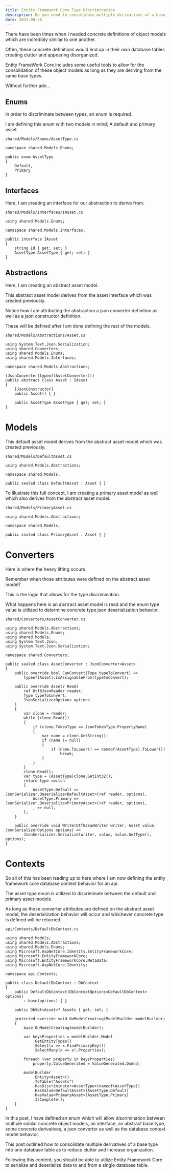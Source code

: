 ```yaml
---
title: Entity Framework Core Type Discrimination
description: Do you need to consolidate multiple derivatives of a base type to a single database table?
date: 2023-08-26
---
```


There have been times when I needed concrete definitions of object models which are incredibly similar to one another.

Often, these concrete definitions would end up in their own database tables creating clutter and appearing disorganized.

Entity FrameWork Core includes some useful tools to allow for the consolidation of these object models as long as they are deriving from the same base types.

Without further ado...

## Enums

In order to discriminate between types, an enum is required.

I am defining this enum with two models in mind; A default and primary asset.

`shared/Models/Enums/AssetType.cs`

```
namespace shared.Models.Enums;

public enum AssetType
{
    Default,
    Primary
}

```

## Interfaces

Here, I am creating an interface for our abstraction to derive from.

`shared/Models/Interfaces/IAsset.cs`

```
using shared.Models.Enums;

namespace shared.Models.Interfaces;

public interface IAsset
{
    string Id { get; set; }
    AssetType AssetType { get; set; }
}

```

## Abstractions

Here, I am creating an abstract asset model.

This abstract asset model derives from the asset interface which was created previously.

Notice how I am attributing the abstraction a json converter definition as well as a json constructor definition.

These will be defined after I am done defining the rest of the models.

`shared/Models/Abstractions/Asset.cs`

```
using System.Text.Json.Serialization;
using shared.Converters;
using shared.Models.Enums;
using shared.Models.Interfaces;

namespace shared.Models.Abstractions;

[JsonConverter(typeof(AssetConverter))]
public abstract class Asset : IAsset
{
    [JsonConstructor]
    public Asset() { }

    public AssetType AssetType { get; set; }
}

```

# Models

This default asset model derives from the abstract asset model which was created previously.

`shared/Models/DefaultAsset.cs`

```
using shared.Models.Abstractions;

namespace shared.Models;

public sealed class DefaultAsset : Asset { }

```

To illustrate this full concept, I am creating a primary asset model as well which also derives from the abstract asset model.

`shared/Models/PrimaryAsset.cs`

```
using shared.Models.Abstractions;

namespace shared.Models;

public sealed class PrimaryAsset : Asset { }

```

# Converters

Here is where the heavy lifting occurs.

Remember when those attributes were defined on the abstract asset model?

This is the logic that allows for the type discrimination.

What happens here is an abstract asset model is read and the enum type value is utilized to determine concrete type json deserialization behavior.

`shared/Converters/AssetConverter.cs`

```
using shared.Models.Abstractions;
using shared.Models.Enums;
using shared.Models;
using System.Text.Json;
using System.Text.Json.Serialization;

namespace shared.Converters;

public sealed class AssetConverter : JsonConverter<Asset>
{
    public override bool CanConvert(Type typeToConvert) =>
        typeof(Asset).IsAssignableFrom(typeToConvert);

    public override Asset? Read(
        ref Utf8JsonReader reader,
        Type typeToConvert,
        JsonSerializerOptions options
    )
    {
        var clone = reader;
        while (clone.Read())
        {
            if (clone.TokenType == JsonTokenType.PropertyName)
            {
                var name = clone.GetString();
                if (name != null)
                {
                    if (name.ToLower() == nameof(AssetType).ToLower())
                        break;
                }
            }
        }
        clone.Read();
        var type = (AssetType)clone.GetInt32();
        return type switch
        {
            AssetType.Default => JsonSerializer.Deserialize<DefaultAsset>(ref reader, options),
            AssetType.Primary => JsonSerializer.Deserialize<PrimaryAsset>(ref reader, options),
            _ => null,
        };
    }

    public override void Write(Utf8JsonWriter writer, Asset value, JsonSerializerOptions options) =>
        JsonSerializer.Serialize(writer, value, value.GetType(), options);
}

```

# Contexts

So all of this has been leading up to here where I am now defining the entity framework core database context behavior for an api.

The asset type enum is utilized to discriminate between the default and primary asset models.

As long as those converter attributes are defined on the abstract asset model, the deserialization behavior will occur and whichever concrete type is defined will be returned.

`api/Contexts/DefaultDbContext.cs`

```
using shared.Models;
using shared.Models.Abstractions;
using shared.Models.Enums;
using Microsoft.AspNetCore.Identity.EntityFrameworkCore;
using Microsoft.EntityFrameworkCore;
using Microsoft.EntityFrameworkCore.Metadata;
using Microsoft.AspNetCore.Identity;

namespace api.Contexts;

public class DefaultDbContext : DbContext
{
    public DefaultDbContext(DbContextOptions<DefaultDbContext> options)
        : base(options) { }

    public DbSet<Asset>? Assets { get; set; }

    protected override void OnModelCreating(ModelBuilder modelBuilder)
    {
        base.OnModelCreating(modelBuilder);

        var keysProperties = modelBuilder.Model
            .GetEntityTypes()
            .Select(x => x.FindPrimaryKey())
            .SelectMany(x => x!.Properties);

        foreach (var property in keysProperties)
            property.ValueGenerated = ValueGenerated.OnAdd;

        modelBuilder
            .Entity<Asset>()
            .ToTable("Assets")
            .HasDiscriminator<AssetType>(nameof(AssetType))
            .HasValue<DefaultAsset>(AssetType.Default)
            .HasValue<PrimaryAsset>(AssetType.Primary)
            .IsComplete();
    }
}

```

In this post, I have defined an enum which will allow discrimination between multiple similar concrete object models, an interface, an abstract base type, some concrete derivatives, a json converter as well as the database context model behavior.

This post outlined how to consolidate multiple derivatives of a base type into one database table as to reduce clutter and increase organization.

Following this content, you should be able to utilize Entity Framework Core to serialize and deserialize data to and from a single database table.
